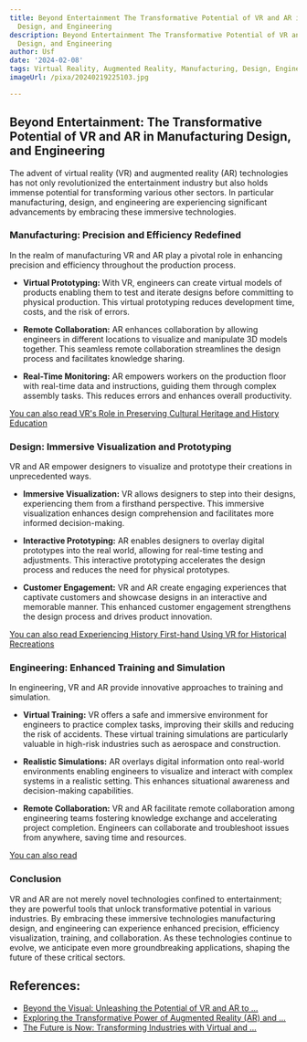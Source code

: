 ```yaml
---
title: Beyond Entertainment The Transformative Potential of VR and AR in Manufacturing,
  Design, and Engineering
description: Beyond Entertainment The Transformative Potential of VR and AR in Manufacturing,
  Design, and Engineering
author: Usf
date: '2024-02-08'
tags: Virtual Reality, Augmented Reality, Manufacturing, Design, Engineering
imageUrl: /pixa/20240219225103.jpg

---
```

## Beyond  Entertainment: The Transformative Potential of VR and AR in Manufacturing Design, and Engineering

The  advent of virtual reality (VR) and augmented reality (AR) technologies has not  only revolutionized the entertainment industry but also holds immense potential  for transforming various other sectors. In particular manufacturing, design,  and engineering are experiencing significant advancements by embracing these immersive technologies.

### Manufacturing: Precision and Efficiency Redefined

In the realm of manufacturing VR and AR play a pivotal role in enhancing precision and efficiency throughout the production  process.

- **Virtual Prototyping:**  With VR, engineers can create virtual models of products enabling them to test and iterate designs before committing to physical production. This virtual prototyping reduces development time, costs,  and the risk of errors.

- **Remote Collaboration:** AR enhances collaboration by allowing engineers in  different locations to visualize and manipulate 3D  models together. This  seamless remote collaboration streamlines the design process and facilitates knowledge sharing.

- **Real-Time  Monitoring:** AR empowers workers on the production floor with  real-time data and  instructions,  guiding them through complex  assembly tasks. This reduces errors and enhances overall productivity.

[You can  also read VR's Role in Preserving Cultural Heritage and History Education](VR%27s%20Role%20in%20Preserving%20Cultural%20Heritage%20and%20History%20Education)


### Design: Immersive Visualization and Prototyping

VR and AR empower designers to visualize and prototype their creations in unprecedented ways.

- **Immersive Visualization:** VR allows designers to step into their  designs, experiencing them  from a firsthand perspective.  This immersive  visualization  enhances design comprehension and facilitates  more informed  decision-making.

- **Interactive Prototyping:** AR  enables designers to overlay digital prototypes  into the real world, allowing  for real-time testing and  adjustments. This interactive prototyping accelerates the design process and reduces the need for physical prototypes.

- **Customer Engagement:** VR and AR create engaging experiences that captivate  customers and showcase  designs in an interactive and  memorable manner. This enhanced customer engagement strengthens the design process  and  drives product innovation.

[You can also read Experiencing History First-hand Using VR for Historical Recreations](Experiencing%20History%20First-hand%20Using%20VR%20for%20Historical%20Recreations)


### Engineering:  Enhanced Training and Simulation

In engineering, VR and AR provide innovative approaches to training and simulation.

- **Virtual  Training:** VR  offers a safe  and immersive  environment for engineers to practice complex tasks, improving their skills and reducing the risk of accidents. These virtual training simulations are particularly valuable in high-risk  industries such as aerospace and construction.

- **Realistic Simulations:** AR overlays digital information onto real-world environments enabling  engineers to visualize and interact with complex systems in a realistic setting. This enhances situational awareness and decision-making  capabilities.

- **Remote Collaboration:** VR and AR  facilitate remote collaboration among engineering teams fostering knowledge exchange and accelerating project completion.  Engineers can collaborate and  troubleshoot issues from anywhere, saving time  and resources.

[You  can also read ]()


### Conclusion

VR and AR are  not merely novel technologies confined to entertainment; they are powerful tools that unlock transformative potential in various industries. By embracing these immersive technologies manufacturing design, and engineering can experience enhanced precision, efficiency visualization, training, and collaboration. As these technologies continue to evolve,  we anticipate even more groundbreaking applications, shaping the future of these critical sectors.

## References:
- [Beyond the Visual: Unleashing the Potential of VR and AR to ...](https://www.linkedin.com/pulse/beyond-visual-unleashing-potential-vr-ar-enhance-business)
- [Exploring the Transformative Power of Augmented Reality (AR) and ...](https://medium.com/@muhammadiliyasulabaran/exploring-the-transformative-power-of-augmented-reality-ar-and-virtual-reality-vr-529641715cac)
- [The Future is Now: Transforming Industries with Virtual and ...](https://medium.com/@romanpetra363/the-future-is-now-transforming-industries-with-virtual-and-augmented-reality-206068ddd1f2)
